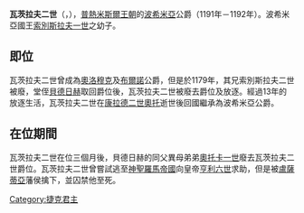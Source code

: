 {{unreferenced|time=2014-11-30T05:36:02+00:00}}
{{noteTA
|1=zh-hans:瓦茨拉夫; zh-tw:溫塞斯拉斯;
}}
'''瓦茨拉夫二世'''（{{Lang-cs|Václav}}，{{bd|1137年||1192年後|}}），[[普熱米斯爾王朝|普熱米斯爾王朝]]的[[波希米亞|波希米亞]]公爵（1191年－1192年）。波希米亞國王[[索別斯拉夫一世|索別斯拉夫一世]]之幼子。

==即位==
瓦茨拉夫二世曾成為[[奧洛穆克|奧洛穆克]]及[[布爾諾|布爾諾]]公爵，但是於1179年，其兄索別斯拉夫二世被廢，堂侄[[貝德日赫|貝德日赫]]取回爵位後，瓦茨拉夫二世被廢去爵位及放逐。經過13年的放逐生活，瓦茨拉夫二世在[[康拉德二世_(波希米亞)|康拉德二世奧托]]逝世後回國繼承為波希米亞公爵。


==在位期間==
瓦茨拉夫二世在位三個月後，貝德日赫的同父異母弟弟[[普熱米斯爾·奧托卡一世|奧托卡一世]]廢去瓦茨拉夫二世爵位。瓦茨拉夫二世曾嘗試逃至[[神聖羅馬帝國|神聖羅馬帝國]]向皇帝[[亨利六世_(神聖羅馬帝國)|亨利六世]]求助，但是被[[盧薩蒂亞|盧薩蒂亞]]藩侯擒下，並囚禁他至死。


{{start box}}
{{S-hou|[[普熱米斯爾王朝|普熱米斯爾王朝]]||1137年||1192年後}}
{{S-reg}}
{{s-before|[[康拉德二世_(波希米亞)|康拉德二世]]}}
{{s-title|[[捷克君主列表|波希米亞公爵]]|1191年－1192年}}
{{s-after|[[普熱米斯爾·奧托卡一世|奧托卡一世]]}}
{{end box}}

[[Category:捷克君主|Category:捷克君主]]